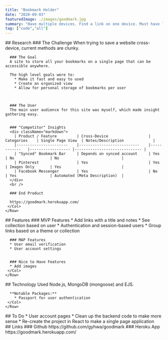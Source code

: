 ```yaml
---
title: "Bookmark Holder"
date: "2020-09-03"
featuredImage: ./images/goodmark.jpg
summary: "Have multiple devices. Find a link on one device. Must have link everywhere."
tag: ["code","all"]
---
```


<Container fluid>
  <div className="pad">
    <Row>
      <Col>
      ## Research
      ### The Challenge
      When trying to save a website cross-device, current methods are clunky.

      ### The Goal
      A site to store all your bookmarks on a single page that can be accessible anywhere.

      The high level goals were to:
        * Make it fast and easy to used
        * Create an organized view
        * Allow for personal storage of bookmarks per user



      ### The User
      The main user audience for this site was myself, which made insight gathering easy.


      ### "Competitor" Insights
      <div className="markdown">
        | Product / Feature     	| Cross-Device              	| Categories 	| Single Page View 	| Notes/Description            	|
        |-----------------------	|---------------------------	|------------	|------------------	|------------------------------	|
        | "Synced" Bookmark Bar 	| Depends on synced account 	| Yes        	| No               	| No                           	|
        | Pinterest             	| Yes                       	| Yes        	| Images Only      	| Yes                          	|
        | Facebook Messenger    	| Yes                       	| No         	| Yes              	| Automated (Meta Description) 	|
      </div>
      <br />

      ### End Product

      https://goodmark.herokuapp.com/
     </Col>
    </Row>
  </div>
</Container>

<Container fluid  className="light-grey">
  <div className="pad">
    <Row>
      <Col className="mt-4">
      ## Features
      ### MVP Features
      * Add links with a title and notes
      * See collection based on user
        * Authentication and session-based users
      * Group links based on a theme or collection


      ### MAP Features
      * User email verification
      * User account settings


      ### Nice to Have Features
      * Add images
     </Col>
    </Row>
  </div>
</Container>

<Container fluid>
  <div className="pad">
    <Row>
      <Col className="mt-4">
      ## Technology Used
      Node.js, MongoDB (mongoose) and EJS.

      **Notable Packages:**
        * Passport for user authentication
     </Col>
    </Row>
  </div>
</Container>

<Container fluid className="light-grey">
  <div className="pad">
    <Row>
      <Col className="mt-4">
      ## To Do
      * User account pages
      * Clean up the backend code to make more sense
      * Re-create the project in React to make a single page application
     </Col>
    </Row>
  </div>
</Container>

<Container fluid>
  <div className="pad">
    <Row>
      <Col className="mt-4">
      ## Links
      ### Github
      https://github.com/gyhwa/goodmark
      ### Heroku App
      https://goodmark.herokuapp.com/
     </Col>
    </Row>
  </div>
</Container>
